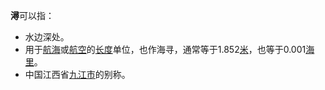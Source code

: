 '''潯'''可以指：
* 水边深处。
* 用于[[航海|航海]]或[[航空|航空]]的[[長度|长度]]单位，也作海寻，通常等于1.852[[米_(单位)|米]]，也等于0.001[[海里|海里]]。
* 中国江西省[[九江市|九江市]]的别称。

{{消歧義|X|Cat=一字消歧義}}